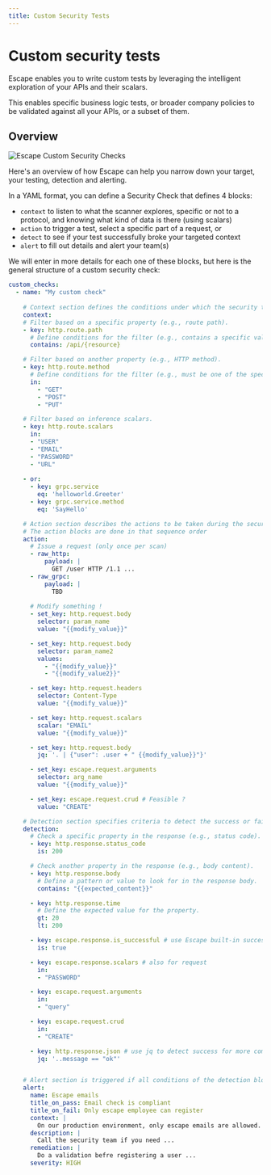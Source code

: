 ```yaml
---
title: Custom Security Tests
---
```


# Custom security tests

Escape enables you to write custom tests by leveraging the intelligent exploration of your APIs and their scalars.

This enables specific business logic tests, or broader company policies to be validated against all your APIs, or a subset of them.

## Overview

![Escape Custom Security Checks](./img/sec_checks_explained.svg)

Here's an overview of how Escape can help you narrow down your target, your testing, detection and alerting.

In a YAML format, you can define a Security Check that defines 4 blocks:

- `context` to listen to what the scanner explores, specific or not to a protocol, and knowing what kind of data is there (using scalars)
- `action` to trigger a test, select a specific part of a request, or 
- `detect` to see if your test successfully broke your targeted context
- `alert` to fill out details and alert your team(s)

We will enter in more details for each one of these blocks, but here is the general structure of a custom security check:


```yaml
custom_checks:
  - name: "My custom check"
    
    # Context section defines the conditions under which the security test actions should be executed.
    context:
    # Filter based on a specific property (e.g., route path).
    - key: http.route.path
      # Define conditions for the filter (e.g., contains a specific value).
      contains: /api/{resource}

    # Filter based on another property (e.g., HTTP method).
    - key: http.route.method
      # Define conditions for the filter (e.g., must be one of the specified methods).
      in:
        - "GET"
        - "POST"
        - "PUT"

    # Filter based on inference scalars.
    - key: http.route.scalars
      in:
      - "USER"
      - "EMAIL"
      - "PASSWORD"
      - "URL"
    
    - or:
      - key: grpc.service
        eq: 'helloworld.Greeter'
      - key: grpc.service.method
        eq: 'SayHello'

    # Action section describes the actions to be taken during the security test.
    # The action blocks are done in that sequence order
    action:
      # Issue a request (only once per scan)
      - raw_http:
          payload: |
            GET /user HTTP /1.1 ...
      - raw_grpc:
          payload: |
            TBD
      
      # Modify something !
      - set_key: http.request.body
        selector: param_name
        value: "{{modify_value}}"

      - set_key: http.request.body
        selector: param_name2
        values:
          - "{{modify_value}}"
          - "{{modify_value2}}"

      - set_key: http.request.headers
        selector: Content-Type
        value: "{{modify_value}}"

      - set_key: http.request.scalars
        scalar: "EMAIL"
        value: "{{modify_value}}"

      - set_key: http.request.body
        jq: '. | {"user": .user + " {{modify_value}}"}'

      - set_key: escape.request.arguments
        selector: arg_name
        value: "{{modify_value}}"

      - set_key: escape.request.crud # Feasible ?
        value: "CREATE"

    # Detection section specifies criteria to detect the success or failure of the security test.
    detection:
      # Check a specific property in the response (e.g., status code).
      - key: http.response.status_code
        is: 200

      # Check another property in the response (e.g., body content).
      - key: http.response.body
        # Define a pattern or value to look for in the response body.
        contains: "{{expected_content}}"

      - key: http.response.time
        # Define the expected value for the property.
        gt: 20
        lt: 200

      - key: escape.response.is_successful # use Escape built-in success detection
        is: true

      - key: escape.response.scalars # also for request
        in:
        - "PASSWORD"

      - key: escape.request.arguments
        in:
        - "query"

      - key: escape.request.crud
        in:
        - "CREATE"

      - key: http.response.json # use jq to detect success for more complex JSONpath filtering
        jq: '..message == "ok"'


    # Alert section is triggered if all conditions of the detection block resolve to true
    alert:
      name: Escape emails
      title_on_pass: Email check is compliant
      title_on_fail: Only escape employee can register
      context: |
        On our production environment, only escape emails are allowed.
      description: |
        Call the security team if you need ...
      remediation: |
        Do a validation befre registering a user ...
      severity: HIGH
```

